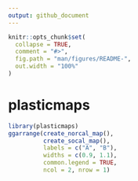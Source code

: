 ```yaml
---
output: github_document
---
```


<!-- README.md is generated from README.Rmd. Please edit that file -->

```r
knitr::opts_chunk$set(
  collapse = TRUE,
  comment = "#>",
  fig.path = "man/figures/README-",
  out.width = "100%"
)
```

# plasticmaps

```r
library(plasticmaps)
ggarrange(create_norcal_map(), 
          create_socal_map(),
          labels = c("A", "B"), 
          widths = c(0.9, 1.1),
          common.legend = TRUE,
          ncol = 2, nrow = 1)
```
